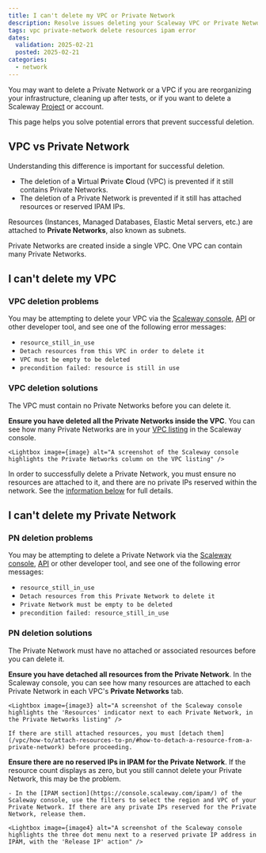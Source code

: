 ```yaml
---
title: I can't delete my VPC or Private Network
description: Resolve issues deleting your Scaleway VPC or Private Network with this troubleshooting guide. Find solutions to common errors and get back to managing your infrastructure.
tags: vpc private-network delete resources ipam error
dates:
  validation: 2025-02-21
  posted: 2025-02-21
categories:
  - network
---
```



You may want to delete a Private Network or a VPC if you are reorganizing your infrastructure, cleaning up after tests, or if you want to delete a Scaleway [Project](/organizations-and-projects/concepts/#project) or account.

This page helps you solve potential errors that prevent successful deletion.

## VPC vs Private Network

Understanding this difference is important for successful deletion.

- The deletion of a **V**irtual **P**rivate **C**loud (VPC) is prevented if it still contains Private Networks.
- The deletion of a Private Network is prevented if it still has attached resources or reserved IPAM IPs.

Resources (Instances, Managed Databases, Elastic Metal servers, etc.) are attached to **Private Networks**, also known as subnets. 

Private Networks are created inside a single VPC. One VPC can contain many Private Networks.

## I can't delete my VPC

### VPC deletion problems

You may be attempting to delete your VPC via the [Scaleway console](/vpc/how-to/delete-vpc/), [API](https://www.scaleway.com/en/developers/api/vpc/#path-vpcs-delete-a-vpc) or other developer tool, and see one of the following error messages:

- `resource_still_in_use`
- `Detach resources from this VPC in order to delete it`
- `VPC must be empty to be deleted`
- `precondition failed: resource is still in use`

### VPC deletion solutions

The VPC must contain no Private Networks before you can delete it.

**Ensure you have deleted all the Private Networks inside the VPC**. You can see how many Private Networks are in your [VPC listing](https://console.scaleway.com/vpc/vpc) in the Scaleway console.

    <Lightbox image={image} alt="A screenshot of the Scaleway console highlights the Private Networks column on the VPC listing" />

In order to successfully delete a Private Network, you must ensure no resources are attached to it, and there are no private IPs reserved within the network. See the [information below](#i-cant-delete-my-private-network) for full details.

## I can't delete my Private Network

### PN deletion problems

You may be attempting to delete a Private Network via the [Scaleway console](/vpc/how-to/delete-private-network/), [API](https://www.scaleway.com/en/developers/api/vpc/#path-private-networks-delete-a-private-network) or other developer tool, and see one of the following error messages:

- `resource_still_in_use`
- `Detach resources from this Private Network to delete it`
- `Private Network must be empty to be deleted`
- `precondition failed: resource_still_in_use`

### PN deletion solutions

The Private Network must have no attached or associated resources before you can delete it.

**Ensure you have detached all resources from the Private Network**. In the Scaleway console, you can see how many resources are attached to each Private Network in each VPC's **Private Networks** tab.

    <Lightbox image={image3} alt="A screenshot of the Scaleway console highlights the 'Resources' indicator next to each Private Network, in the Private Networks listing" />

    If there are still attached resources, you must [detach them](/vpc/how-to/attach-resources-to-pn/#how-to-detach-a-resource-from-a-private-network) before proceeding.

**Ensure there are no reserved IPs in IPAM for the Private Network**. If the resource count displays as zero, but you still cannot delete your Private Network, this may be the problem.

    - In the [IPAM section](https://console.scaleway.com/ipam/) of the Scaleway console, use the filters to select the region and VPC of your Private Network. If there are any private IPs reserved for the Private Network, release them.

    <Lightbox image={image4} alt="A screenshot of the Scaleway console highlights the three dot menu next to a reserved private IP address in IPAM, with the 'Release IP' action" />
    